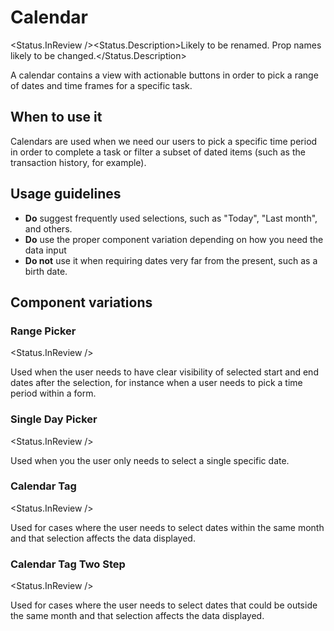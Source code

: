 

<Meta title="Forms/Calendar/Calendar" />

# Calendar

<Status.InReview /><Status.Description>Likely to be renamed. Prop names likely to be changed.</Status.Description>

A calendar contains a view with actionable buttons in order to pick a range of dates
and time frames for a specific task.

## When to use it

Calendars are used when we need our users to pick a specific time period in order to complete a task
or filter a subset of dated items (such as the transaction history, for example).

## Usage guidelines

- **Do** suggest frequently used selections, such as "Today", "Last month", and others.
- **Do** use the proper component variation depending on how you need the data input
- **Do not** use it when requiring dates very far from the present, such as a birth date.

## Component variations

### Range Picker

<Status.InReview />

Used when the user needs to have clear visibility of selected start and end dates after the selection,
for instance when a user needs to pick a time period within a form.

<Story id="components-calendar-rangepicker--base" />

<Props of={RangePicker} />

### Single Day Picker

<Status.InReview />

Used when you the user only needs to select a single specific date.

<Story id="components-calendar-singledaypicker--base" />

<Props of={SingleDayPicker} />

### Calendar Tag

<Status.InReview />

Used for cases where the user needs to select dates within the same month and that selection affects the data displayed.

<Story id="components-calendar-calendartag--base" />

<Props of={CalendarTag} />

### Calendar Tag Two Step

<Status.InReview />

Used for cases where the user needs to select dates that could be outside the same month and that selection affects the data displayed.

<Story id="components-calendar-calendartagtwostep--base" />

<Props of={CalendarTagTwoStep} />
